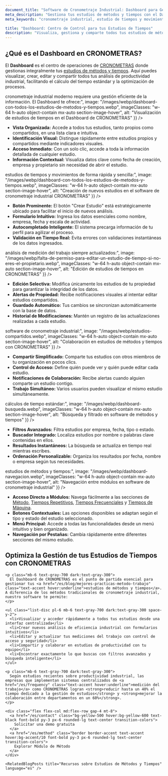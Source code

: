 ```yaml
---
document_title: "Software de Cronometraje Industrial: Dashboard para Gestión de Estudios de Tiempos y Cálculo de Tiempo Estándar | CRONOMETRAS"
meta_description: "Gestiona tus estudios de métodos y tiempos con el Dashboard de CRONOMETRAS. Visualiza, crea, edita y comparte análisis de productividad industrial para un cálculo preciso del tiempo estándar."
meta_keywords: "cronometraje industrial, estudio de tiempos y movimientos, métodos y tiempos, medición del trabajo, tiempo estándar, cálculo tiempo estándar, ingeniería de métodos, software cronometraje industrial, dashboard, gestión de estudios, productividad industrial"

title: "Dashboard: Centro de Control para tus Estudios de Tiempos"
description: "Visualiza, gestiona y comparte todos tus estudios de métodos y tiempos desde un único centro de operaciones intuitivo y potente."
---
```


<div class="bg-white dark:bg-gray-800 rounded-lg shadow-lg p-8 mb-12">
  <h2 class="text-2xl font-bold mb-4 text-gray-800 dark:text-white">¿Qué es el Dashboard en CRONOMETRAS?</h2>
  
  <p class="mb-6 text-gray-700 dark:text-gray-300">
    El <strong>Dashboard</strong> es el centro de operaciones de <a href="/es/features" class="text-accent hover:underline">CRONOMETRAS</a> donde gestionas integralmente tus <a href="/es/blog/mejores-practicas-metodo-trabajo" class="text-accent hover:underline">estudios de métodos y tiempos</a>. Aquí puedes visualizar, crear, editar y compartir todos tus análisis de productividad industrial, facilitando el cálculo del tiempo estándar y la optimización de procesos.
  </p>
</div>

<Section
  section={{
    title: "Visualización y Acceso Rápido a tus Estudios de Tiempos",
    content: "El <strong>cronometraje industrial</strong> moderno requiere una gestión eficiente de la información. El Dashboard te ofrece:",
    image: "/images/webp/dashboard-con-todos-los-estudios-de-metodos-y-tiempos.webp",
    imageClasses: "w-64 h-auto object-contain mx-auto section-image-hover",
    alt: "Visualización de estudios de tiempos en el Dashboard de CRONOMETRAS"
  }}
/>

*   **Vista Organizada:** Accede a todos tus estudios, tanto propios como compartidos, en una lista clara e intuitiva.
*   **Identificación Visual:** Distingue rápidamente entre estudios propios y compartidos mediante indicadores visuales.
*   **Acceso Inmediato:** Con un solo clic, accede a toda la información detallada de cualquier estudio.
*   **Información Contextual:** Visualiza datos clave como fecha de creación, empresa y propietario sin necesidad de abrir el estudio.

<Section
  section={{
    title: "Creación de Nuevos Análisis de Eficiencia Industrial",
    content: "Inicia nuevos <strong>estudios de tiempos y movimientos</strong> de forma rápida y sencilla:",
    image: "/images/webp/dashboard-con-todos-los-estudios-de-metodos-y-tiempos.webp",
    imageClasses: "w-64 h-auto object-contain mx-auto section-image-hover",
    alt: "Creación de nuevos estudios en el software de cronometraje industrial CRONOMETRAS"
  }}
/>

*   **Botón Prominente:** El botón "Crear Estudio" está estratégicamente ubicado para facilitar el inicio de nuevos análisis.
*   **Formulario Intuitivo:** Ingresa los datos esenciales como nombre, empresa, fecha y escala de actividad.
*   **Autocompletado Inteligente:** El sistema precarga información de tu perfil para agilizar el proceso.
*   **Validación en Tiempo Real:** Evita errores con validaciones instantáneas de los datos ingresados.

<Section
  section={{
    title: "Edición y Actualización de tus Mediciones del Trabajo",
    content: "Mantén tus <strong>análisis de medición del trabajo</strong> siempre actualizados:",
    image: "/images/webp/falta-de-permiso-para-editar-un-estudio-de-tiempo-si-no-eres-el-propietario.webp",
    imageClasses: "w-64 h-auto object-contain mx-auto section-image-hover",
    alt: "Edición de estudios de tiempos en CRONOMETRAS"
  }}
/>

*   **Edición Selectiva:** Modifica únicamente los estudios de tu propiedad para garantizar la integridad de los datos.
*   **Alertas de Propiedad:** Recibe notificaciones visuales al intentar editar estudios compartidos.
*   **Guardado Automático:** Tus cambios se sincronizan automáticamente con la base de datos.
*   **Historial de Modificaciones:** Mantén un registro de las actualizaciones realizadas a cada estudio.

<Section
  section={{
    title: "Organización y Colaboración: Compartiendo Estudios de Productividad",
    content: "Potencia el trabajo en equipo con las funciones de colaboración del <strong>software de cronometraje industrial</strong>:",
    image: "/images/webp/estudios-compartidos.webp",
    imageClasses: "w-64 h-auto object-contain mx-auto section-image-hover",
    alt: "Colaboración en estudios de métodos y tiempos con CRONOMETRAS"
  }}
/>

*   **Compartir Simplificado:** Comparte tus estudios con otros miembros de tu organización en pocos clics.
*   **Control de Acceso:** Define quién puede ver y quién puede editar cada estudio.
*   **Notificaciones de Colaboración:** Recibe alertas cuando alguien comparte un estudio contigo.
*   **Trabajo Simultáneo:** Varios usuarios pueden visualizar el mismo estudio simultáneamente.

<Section
  section={{
    title: "Filtrado y Búsqueda Inteligente de Datos de Cronometraje Industrial",
    content: "Localiza rápidamente la información que necesitas para tus <strong>cálculos de tiempo estándar</strong>:",
    image: "/images/webp/dashboard-busqueda.webp",
    imageClasses: "w-64 h-auto object-contain mx-auto section-image-hover",
    alt: "Búsqueda y filtrado en software de métodos y tiempos"
  }}
/>

*   **Filtros Avanzados:** Filtra estudios por empresa, fecha, tipo o estado.
*   **Buscador Integrado:** Localiza estudios por nombre o palabras clave contenidas en ellos.
*   **Resultados Instantáneos:** La búsqueda se actualiza en tiempo real mientras escribes.
*   **Ordenación Personalizable:** Organiza los resultados por fecha, nombre o empresa según tus necesidades.

<Section
  section={{
    title: "Navegación Intuitiva a otras Secciones de CRONOMETRAS",
    content: "Accede rápidamente a todas las herramientas necesarias para tus <strong>estudios de métodos y tiempos</strong>:",
    image: "/images/webp/dashboard-navegacion.webp",
    imageClasses: "w-64 h-auto object-contain mx-auto section-image-hover",
    alt: "Navegación entre módulos en software de cronometraje industrial"
  }}
/>

*   **Acceso Directo a Módulos:** Navega fácilmente a las secciones de <a href="/es/method" class="text-accent hover:underline">Método</a>, <a href="/es/repetitive" class="text-accent hover:underline">Tiempos Repetitivos</a>, <a href="/es/frequency" class="text-accent hover:underline">Tiempos Frecuenciales</a> y <a href="/es/machine" class="text-accent hover:underline">Tiempos de Máquina</a>.
*   **Botones Contextuales:** Las opciones disponibles se adaptan según el tipo y estado del estudio seleccionado.
*   **Menú Principal:** Accede a todas las funcionalidades desde un menú intuitivo y bien organizado.
*   **Navegación por Pestañas:** Cambia rápidamente entre diferentes secciones del mismo estudio.

<div class="container mx-auto my-12 px-4">
  <div class="bg-white dark:bg-gray-800 rounded-lg shadow-lg p-8">
    <h2 class="text-2xl font-bold mb-6 text-gray-800 dark:text-white">Optimiza la Gestión de tus Estudios de Tiempos con CRONOMETRAS</h2>

    <p class="mb-6 text-gray-700 dark:text-gray-300">
      El Dashboard de CRONOMETRAS es el punto de partida esencial para gestionar tus <a href="/es/blog/mejores-practicas-metodo-trabajo" class="text-accent hover:underline">estudios de métodos y tiempos</a>. A diferencia de los métodos tradicionales de cronometraje industrial, nuestro software te permite:
    </p>

    <ul class="list-disc pl-6 mb-6 text-gray-700 dark:text-gray-300 space-y-2">
      <li>Visualizar y acceder rápidamente a todos tus estudios desde una interfaz centralizada</li>
      <li>Crear nuevos análisis de eficiencia industrial con formularios intuitivos</li>
      <li>Editar y actualizar tus mediciones del trabajo con control de acceso y seguridad</li>
      <li>Compartir y colaborar en estudios de productividad con tu equipo</li>
      <li>Encontrar exactamente lo que buscas con filtros avanzados y búsqueda inteligente</li>
    </ul>

    <p class="mb-6 text-gray-700 dark:text-gray-300">
      Según estudios recientes sobre productividad industrial, las empresas que implementan sistemas centralizados de <a href="/es/frequency" class="text-accent hover:underline">medición del trabajo</a> como CRONOMETRAS logran <strong>reducir hasta un 40% el tiempo dedicado a la gestión de estudios</strong> y <strong>mejorar la colaboración entre departamentos en un 60%</strong>.
    </p>

    <div class="flex flex-col md:flex-row gap-4 mt-8">
      <a href="/es/contact" class="bg-yellow-500 hover:bg-yellow-600 text-black font-bold py-3 px-6 rounded-lg text-center transition-colors">
        Solicitar una demo gratuita
      </a>
      <a href="/es/method" class="border border-accent text-accent hover:bg-accent/10 font-bold py-3 px-6 rounded-lg text-center transition-colors">
        Explorar Módulo de Método
      </a>
    </div>
    
    <RelatedBlogPosts title="Recursos sobre Estudios de Métodos y Tiempos" language="es" />
  </div>
</div>
